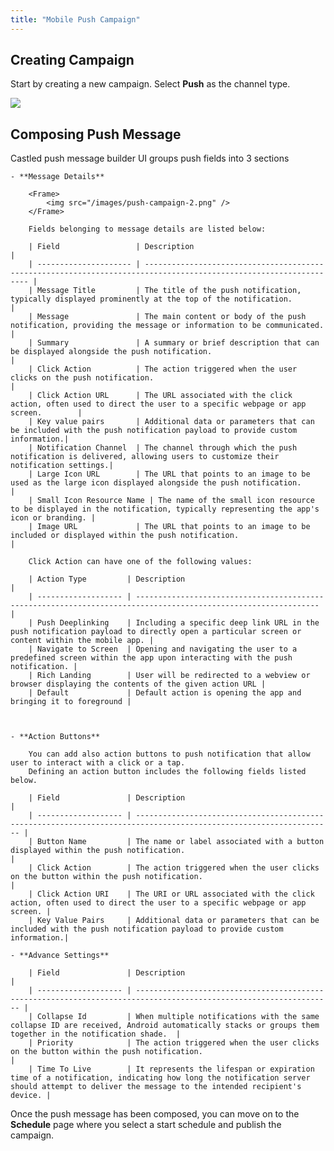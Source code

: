 ```yaml
---
title: "Mobile Push Campaign"
---
```



## Creating Campaign

Start by creating a new campaign. Select **Push** as the channel type.

<Frame>
  <img src="/images/push-campaign-1.png" />
</Frame>

## Composing Push Message

Castled push message builder UI groups push fields into 3 sections

    - **Message Details**

        <Frame>
            <img src="/images/push-campaign-2.png" />
        </Frame>

        Fields belonging to message details are listed below:

        | Field                 | Description                                                                                                        |
        | --------------------- | ------------------------------------------------------------------------------------------------------------------ |
        | Message Title         | The title of the push notification, typically displayed prominently at the top of the notification.               |
        | Message               | The main content or body of the push notification, providing the message or information to be communicated.        |
        | Summary               | A summary or brief description that can be displayed alongside the push notification.                              |
        | Click Action          | The action triggered when the user clicks on the push notification.                                                |
        | Click Action URL      | The URL associated with the click action, often used to direct the user to a specific webpage or app screen.        |
        | Key value pairs       | Additional data or parameters that can be included with the push notification payload to provide custom information.|
        | Notification Channel  | The channel through which the push notification is delivered, allowing users to customize their notification settings.|
        | Large Icon URL        | The URL that points to an image to be used as the large icon displayed alongside the push notification.              |
        | Small Icon Resource Name | The name of the small icon resource to be displayed in the notification, typically representing the app's icon or branding. |
        | Image URL             | The URL that points to an image to be included or displayed within the push notification.                           |

        Click Action can have one of the following values:

        | Action Type         | Description                                                                                                     |
        | ------------------- | --------------------------------------------------------------------------------------------------------------- |
        | Push Deeplinking    | Including a specific deep link URL in the push notification payload to directly open a particular screen or content within the mobile app. |
        | Navigate to Screen  | Opening and navigating the user to a predefined screen within the app upon interacting with the push notification. |
        | Rich Landing        | User will be redirected to a webview or browser displaying the contents of the given action URL |
        | Default             | Default action is opening the app and bringing it to foreground |



    - **Action Buttons**

        You can add also action buttons to push notification that allow user to interact with a click or a tap.
        Defining an action button includes the following fields listed below.

        | Field               | Description                                                                                                        |
        | ------------------- | ------------------------------------------------------------------------------------------------------------------ |
        | Button Name         | The name or label associated with a button displayed within the push notification.                                 |
        | Click Action        | The action triggered when the user clicks on the button within the push notification.                              |
        | Click Action URI    | The URI or URL associated with the click action, often used to direct the user to a specific webpage or app screen. |
        | Key Value Pairs     | Additional data or parameters that can be included with the push notification payload to provide custom information.|

    - **Advance Settings**

        | Field               | Description                                                                                                        |
        | ------------------- | ------------------------------------------------------------------------------------------------------------------ |
        | Collapse Id         | When multiple notifications with the same collapse ID are received, Android automatically stacks or groups them together in the notification shade.  |
        | Priority            | The action triggered when the user clicks on the button within the push notification.                              |
        | Time To Live        | It represents the lifespan or expiration time of a notification, indicating how long the notification server should attempt to deliver the message to the intended recipient's device. |

Once the push message has been composed, you can move on to the **Schedule** page where you select a start schedule and publish the campaign.


